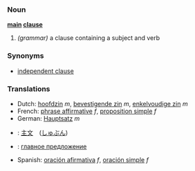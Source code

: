 ===Noun===
'''[[main]] [[clause]]'''
# ''(grammar)'' a clause containing a subject and verb

===Synonyms===
* [[independent clause]]

===Translations===
*Dutch: [[hoofdzin]] ''m'', [[bevestigende zin]] ''m'', [[enkelvoudige zin]] ''m''
*French: [[phrase affirmative]] ''f'', [[proposition simple]] ''f''
*German: [[Hauptsatz]] ''m''
*{{ja}}: [[主文]]　([[しゅぶん]])
*{{ru}}: [[главное предложение]]
*Spanish: [[oración afirmativa]] ''f'', [[oración simple]] ''f''